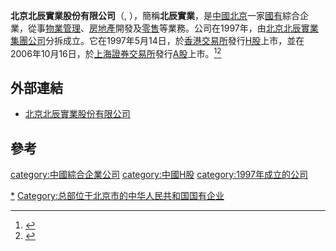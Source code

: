 {{Infobox company
| name = 北京北辰实业集团有限责任公司
| name_en = Beijing North Star Industrial Group Co.,Ltd.
| logo = [[File:northstar.gif|File:northstar.gif]]
| logo_size = 
| logo_caption = 
| image = North Star Huixin Plaza (20200810180648).jpg
| image_size = 
| image_caption = 北辰集团总部所在的北辰汇欣大厦
| local_code_name = CN
| local_code = 91110000101118673N
| other_name = 
| type = 国有独资企业
| predecessor = 第十一届亚运会运动员村服务中心
| industry = 商务服务业
| foundation = 1990年8月8日
| founder = 
| location = [[北京市|北京市]][[朝阳区|朝阳区]][[北辰东路|北辰东路]]8号汇欣大厦
| area_served = 
| key_people = 
| products = 
| services = 
| owner = 
| homepage = {{URL|http://www.bcjt.com.cn/}}
}}
{{Infobox_Company |
  company_name   = 北京北辰實業股份有限公司 |
  company_logo   = [[File:northstar.gif|File:northstar.gif]] |
  company_type   = [[國有企業|國有企業]] |
  company_slogan = |
  foundation     = 1997年|
  location       = [[中國|中國]][[北京|北京]]|
  key_people     = [[董事長|董事長]]：賀江川|
  industry       = [[綜合企業|綜合企業]]|
  products       = |
  revenue        = |
  net_income     = |
  parent         = |
  homepage       = [http://www.beijingns.com.cn/ 北京北辰實業股份有限公司]
}}

'''北京北辰實業股份有限公司'''（{{hkex|588}}, {{SSE|601588}}），簡稱'''北辰實業'''，是[[中國|中國]][[北京|北京]]一家[[國有企業|國有]]綜合企業，從事[[物業管理|物業管理]]、[[房地產|房地產]]開發及[[零售|零售]]等業務。公司在1997年，由[[北京北辰實業集團公司|北京北辰實業集團公司]]分拆成立。它在1997年5月14日，於[[香港交易所|香港交易所]]發行[[H股|H股]]上市，並在2006年10月16日，於[[上海證券交易所|上海證券交易所]]發行[[A股|A股]]上市。<ref>{{Cite web |url=http://www.beijingns.com.cn/about/Default5.aspx?contentid=3079 |title=公司简介 |accessdate=2012-04-16 |archive-date=2012-04-29 |archive-url=https://web.archive.org/web/20120429032951/http://www.beijingns.com.cn/about/Default5.aspx?contentid=3079 |dead-url=no }}</ref><ref>{{Cite web |url=http://money.finance.sina.com.cn/corp/go.php/vCI_CorpInfo/stockid/601588.phtml |title=北辰实业 |accessdate=2008-05-29 |archive-date=2008-01-20 |archive-url=https://web.archive.org/web/20080120013814/http://money.finance.sina.com.cn/corp/go.php/vCI_CorpInfo/stockid/601588.phtml |dead-url=no }}</ref>

== 外部連結 ==
*[http://www.beijingns.com.cn/ 北京北辰實業股份有限公司]{{Wayback|url=http://www.beijingns.com.cn/ |date=20080516172148 }}

== 參考 ==
{{reflist}}

[[Category:北辰集团|*]]
[[category:中國綜合企業公司|category:中國綜合企業公司]]
[[Category:总部位于北京市的中华人民共和国国有企业|Category:总部位于北京市的中华人民共和国国有企业]]
[[category:中國H股|category:中國H股]]
[[category:1997年成立的公司|category:1997年成立的公司]]